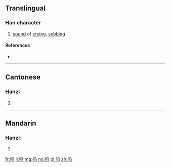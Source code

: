 {{also|嗚}}
==Translingual==

===Han character===
{{Han char|rn=30|rad=口|as=04|sn=7|four=|canj=RPVM|ids=⿰口乌}}

# [[sound]] of [[crying]], [[sobbing]]

====References====
* {{Han ref|kx=0181.191|hdz=10593.040|uh=545C|ud=21596}}

----

==Cantonese==

===Hanzi===
{{yue-hanzi|jyut=[[wu1]]|y=wu1|tra=嗚}}

# {{defn|lang=yue|sort=口04}}

----

==Mandarin==

===Hanzi===
{{cmn-hanzi|tra=嗚|pin=[[chī]] ([[chi1]]), [[wū]] ([[wu1]])|wg=[[ch'ih1|ch'ih<sup>1</sup>]], [[wu1|wu<sup>1</sup>]]}}

# {{defn|lang=cmn|sort=口04}}

[[fr:呜]]
[[li:呜]]
[[mg:呜]]
[[no:呜]]
[[pl:呜]]
[[zh:呜]]